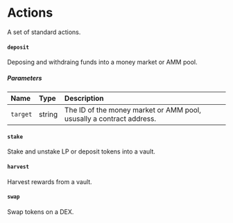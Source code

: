 # Actions

A set of standard actions.

#### `deposit`

Deposing and withdraing funds into a money market or AMM pool.

##### Parameters

| Name     | Type   | Description                                                          |
| :------- | :----- | :------------------------------------------------------------------- |
| `target` | string | The ID of the money market or AMM pool, ususally a contract address. |

#### `stake`

Stake and unstake LP or deposit tokens into a vault.

#### `harvest`

Harvest rewards from a vault.

#### `swap`

Swap tokens on a DEX.
